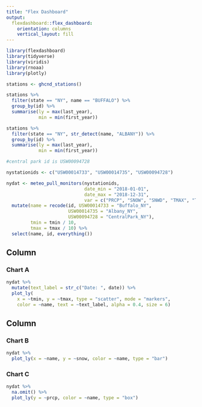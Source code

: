 ```yaml
---
title: "Flex Dashboard"
output: 
  flexdashboard::flex_dashboard:
    orientation: columns
    vertical_layout: fill
---
```


```r
library(flexdashboard)
library(tidyverse)
library(viridis)
library(rnoaa)
library(plotly)

stations <- ghcnd_stations()

stations %>% 
  filter(state == "NY", name == "BUFFALO") %>% 
  group_by(id) %>% 
  summarise(ly = max(last_year),
            min = min(first_year))

stations %>% 
  filter(state == "NY", str_detect(name, "ALBANY")) %>% 
  group_by(id) %>% 
  summarise(ly = max(last_year),
            min = min(first_year))

#central park id is USW00094728

nystationids <- c("USW00014733", "USW00014735", "USW00094728")

nydat <- meteo_pull_monitors(nystationids, 
                             date_min = "2018-01-01", 
                             date_max = "2018-12-31", 
                             var = c("PRCP", "SNOW", "SNWD", "TMAX", "TMIN")) %>% 
  mutate(name = recode(id, USW00014733 = "Buffalo_NY",
                       USW00014735 = "Albany_NY",
                       USW00094728 = "CentralPark_NY"),
         tmin = tmin / 10,
         tmax = tmax / 10) %>%
  select(name, id, everything())

```

Column {data-width=650}
-----------------------------------------------------------------------

### Chart A

```r

nydat %>% 
  mutate(text_label = str_c("Date: ", date)) %>%
  plot_ly(
    x = ~tmin, y = ~tmax, type = "scatter", mode = "markers",
    color = ~name, text = ~text_label, alpha = 0.4, size = 6)

```

Column {data-width=350}
-----------------------------------------------------------------------

### Chart B

```r

nydat %>% 
  plot_ly(x = ~name, y = ~snow, color = ~name, type = "bar")

```

### Chart C

```r

nydat %>% 
  na.omit() %>% 
  plot_ly(y = ~prcp, color = ~name, type = "box")

```

